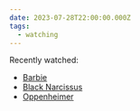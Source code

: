 ```yaml
---
date: 2023-07-28T22:00:00.000Z
tags:
  - watching
---
```

Recently watched:

* [Barbie](https://letterboxd.com/film/barbie/)
* [Black Narcissus](https://letterboxd.com/film/black-narcissus/)
* [Oppenheimer](https://letterboxd.com/film/oppenheimer-2023/)